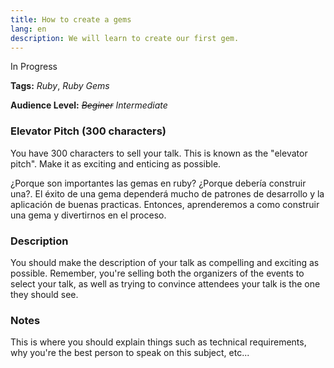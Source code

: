 ```yaml
---
title: How to create a gems
lang: en
description: We will learn to create our first gem.
---
```


<div css={{ color: "red", fontStyle: "italic", fontSize: "2em" }}>
  In Progress
</div>

**Tags:** _Ruby_, _Ruby Gems_

**Audience Level:** _~~Beginer~~_ _Intermediate_

### Elevator Pitch (300 characters)

<div css={{ color: "#888", fontStyle: "italic", fontSize: "0.8em" }}>
You have 300 characters to sell your talk. This is known as the "elevator pitch". Make it as exciting and enticing as possible.
</div>

¿Porque son importantes las gemas en ruby? ¿Porque debería construir una?. El éxito de una gema dependerá mucho de patrones de desarrollo y la aplicación de buenas practicas. Entonces, aprenderemos a como construir una gema y divertirnos en el proceso.

### Description

<div css={{ color: "#888", fontStyle: "italic", fontSize: "0.8em" }}>
You should make the description of your talk as compelling and exciting as possible. Remember, you're selling both the organizers of the events to select your talk, as well as trying to convince attendees your talk is the one they should see.
</div>

### Notes

<div css={{ color: "#888", fontStyle: "italic", fontSize: "0.8em" }}>
 This is where you should explain things such as technical requirements, why you're the best person to speak on this subject, etc...
</div>
